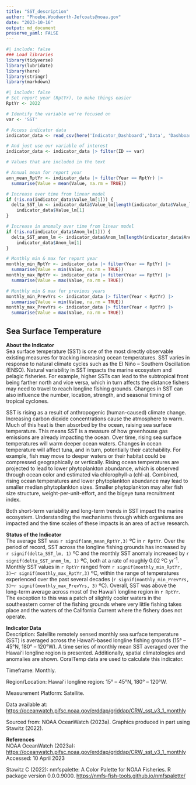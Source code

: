 ```yaml
---
title: "SST_description"
author: "Phoebe.Woodworth-Jefcoats@noaa.gov"
date: "2023-10-16"
output: md_document
preserve_yaml: FALSE
---
```


```r
#| include: false
### Load libraries
library(tidyverse)
library(lubridate)
library(here)
library(stringr)
library(markdown)
```

```r
#| include: false
# Set report year (RptYr), to make things easier
RptYr <- 2022

# Identify the variable we're focused on
var <- 'SST'
```

```r
# Access indicator data
indicator_data <- read_csv(here('Indicator_Dashboard','Data', 'Dashboard_Data_2022.csv'))

# And just use our variable of interest
indicator_data <- indicator_data |> filter(ID == var)
```

```r
# Values that are included in the text

# Annual mean for report year
ann_mean_RptYr <- indicator_data |> filter(Year == RptYr) |>
  summarise(Value = mean(Value, na.rm = TRUE))

# Increase over time from linear model
if (!is.na(indicator_data$Value_lm[1])) {
  delta_SST_lm <- indicator_data$Value_lm[length(indicator_data$Value_lm)] - 
    indicator_data$Value_lm[1]
}

# Increase in anomaly over time from linear model
if (!is.na(indicator_data$Anom_lm[1])) {
  delta_SST_anom_lm <- indicator_data$Anom_lm[length(indicator_data$Anom_lm)] - 
    indicator_data$Anom_lm[1]
}

# Monthly min & max for report year
monthly_min_RptYr <- indicator_data |> filter(Year == RptYr) |>
  summarise(Value = min(Value, na.rm = TRUE))
monthly_max_RptYr <- indicator_data |> filter(Year == RptYr) |>
  summarise(Value = max(Value, na.rm = TRUE))

# Monthly min & max for previous years
monthly_min_PrevYrs <- indicator_data |> filter(Year < RptYr) |>
  summarise(Value = min(Value, na.rm = TRUE))
monthly_max_PrevYrs <- indicator_data |> filter(Year < RptYr) |>
  summarise(Value = max(Value, na.rm = TRUE))
```

## Sea Surface Temperature
__About the Indicator__  
Sea surface temperature (SST) is one of the most directly observable existing measures for
tracking increasing ocean temperatures. SST varies in response to natural climate cycles such as the El
Niño – Southern Oscillation (ENSO). Natural variability in SST impacts the marine ecosystem and pelagic fisheries. For example, higher SSTs can lead to the subtropical front being farther north and vice versa, which in turn affects the distance fishers may need to travel to reach longline fishing grounds. Changes in SST can also influence the number, location, strength, and seasonal timing of tropical cyclones.

SST is rising as a result of anthropogenic (human-caused) climate change.  Increasing carbon dioxide
concentrations cause the atmosphere to warm. Much of this heat is then absorbed by the ocean, raising sea
surface temperature. This means SST is a measure of how greenhouse gas emissions are already impacting the
ocean. Over time, rising sea surface temperatures will warm deeper ocean waters. Changes in ocean
temperature will affect tuna, and in turn, potentially their catchability. For example, fish may move to
deeper waters or their habitat could be compressed geographically or vertically. Rising ocean temperatures
are projected to lead to lower phytoplankton abundance, which is observed through ocean color and
estimated via chlorophyll-a (chl-a). Combined, rising ocean temperatures and lower phytoplankton abundance
may lead to smaller median phytoplankton sizes. Smaller phytoplankton may alter fish size structure,
weight-per-unit-effort, and the bigeye tuna recruitment index. 

Both short-term variability and long-term trends in SST impact the marine ecosystem. Understanding
the mechanisms through which organisms are impacted and the time scales of these impacts is an area of
active research.

__Status of the Indicator__  
The average SST was `r signif(ann_mean_RptYr,3)` ºC in `r RptYr`. Over the period of record, SST
across the longline fishing grounds has increased by `r signif(delta_SST_lm, 1)` ºC and the monthly SST
anomaly increased by `r signif(delta_SST_anom_lm, 1)` ºC, both at a rate of roughly 0.02 ºC yr^-^^1^.
Monthly SST values in `r RptYr` ranged from `r signif(monthly_min_RptYr, 3)`–`r signif(monthly_max_RptYr,3)` ºC, within the range of temperatures experienced over the past several
decades (`r signif(monthly_min_PrevYrs, 3)`–`r signif(monthly_max_PrevYrs, 3)` ºC). Overall, SST was
above the long-term average across most of the Hawaiʻi longline region in `r RptYr`. The exception to
this was a patch of slightly cooler waters in the southeastern corner of the fishing grounds where very
little fishing takes place and the waters of the California Current where the fishery does not operate.

__Indicator Data__  
Description: Satellite remotely sensed monthly sea surface temperature (SST) is averaged across the
Hawaiʻi-based longline fishing grounds (15° – 45°N, 180° – 120°W). A time series of monthly mean SST
averaged over the Hawaiʻi longline region is presented. Additionally, spatial climatologies and anomalies
are shown. CoralTemp data are used to calculate this indicator. 

Timeframe: Monthly.

Region/Location: Hawaiʻi longline region: 15° – 45°N, 180° – 120°W.

Measurement Platform: Satellite.

Data available at: <https://oceanwatch.pifsc.noaa.gov/erddap/griddap/CRW_sst_v3_1_monthly> 

Sourced from: NOAA OceanWatch (2023a). Graphics produced in part using Stawitz (2022).

__References__  
NOAA OceanWatch (2023a): <https://oceanwatch.pifsc.noaa.gov/erddap/griddap/CRW_sst_v3_1_monthly> Accessed: 10 April 2023

Stawitz C (2022): nmfspalette: A Color Palette for NOAA Fisheries. R package version 0.0.0.9000. <https://nmfs-fish-tools.github.io/nmfspalette/>